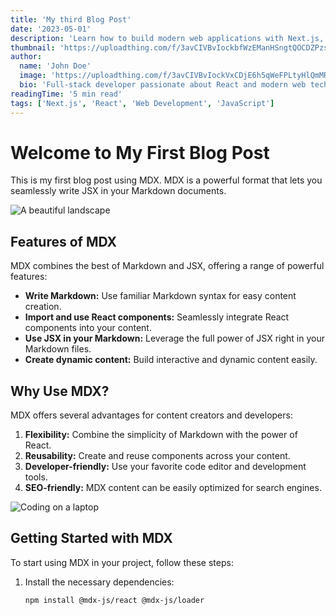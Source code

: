 ```yaml
---
title: 'My third Blog Post'
date: '2023-05-01'
description: 'Learn how to build modern web applications with Next.js, from setup to deployment.'
thumbnail: 'https://uploadthing.com/f/3avCIVBvIockbfWzEManHSngtQOCDZPzsbh0xRdlp15Lk7jN'
author:
  name: 'John Doe'
  image: 'https://uploadthing.com/f/3avCIVBvIockVxCDjE6h5qWeFPLtyHlQmMRx1ZjakGbcsK32'
  bio: 'Full-stack developer passionate about React and modern web technologies.'
readingTime: '5 min read'
tags: ['Next.js', 'React', 'Web Development', 'JavaScript']
---
```


# Welcome to My First Blog Post

This is my first blog post using MDX. MDX is a powerful format that lets you seamlessly write JSX in your Markdown documents.

![A beautiful landscape](https://uploadthing.com/f/3avCIVBvIockbfWzEManHSngtQOCDZPzsbh0xRdlp15Lk7jN)

## Features of MDX

MDX combines the best of Markdown and JSX, offering a range of powerful features:

- **Write Markdown:** Use familiar Markdown syntax for easy content creation.
- **Import and use React components:** Seamlessly integrate React components into your content.
- **Use JSX in your Markdown:** Leverage the full power of JSX right in your Markdown files.
- **Create dynamic content:** Build interactive and dynamic content easily.

## Why Use MDX?

MDX offers several advantages for content creators and developers:

1. **Flexibility:** Combine the simplicity of Markdown with the power of React.
2. **Reusability:** Create and reuse components across your content.
3. **Developer-friendly:** Use your favorite code editor and development tools.
4. **SEO-friendly:** MDX content can be easily optimized for search engines.

![Coding on a laptop](https://uploadthing.com/f/3avCIVBvIockbfWzEManHSngtQOCDZPzsbh0xRdlp15Lk7jN)

## Getting Started with MDX

To start using MDX in your project, follow these steps:

1. Install the necessary dependencies:
   ```bash
   npm install @mdx-js/react @mdx-js/loader

